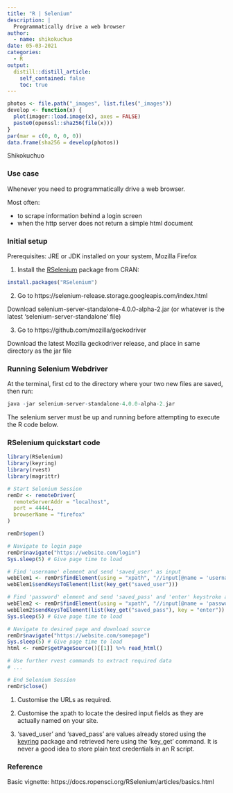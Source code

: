 ```yaml
---
title: "R | Selenium"
description: |
  Programmatically drive a web browser
author:
  - name: shikokuchuo
date: 05-03-2021
categories:
  - R
output:
  distill::distill_article:
    self_contained: false
    toc: true
---
```


```r

photos <- file.path("_images", list.files("_images"))
develop <- function(x) {
  plot(imager::load.image(x), axes = FALSE)
  paste0(openssl::sha256(file(x)))
}
par(mar = c(0, 0, 0, 0))
data.frame(sha256 = develop(photos))

```
<aside>Shikokuchuo</aside>

### Use case

Whenever you need to programmatically drive a web browser.

Most often:

- to scrape information behind a login screen
- when the http server does not return a simple html document

### Initial setup

Prerequisites: JRE or JDK installed on your system, Mozilla Firefox

1. Install the [RSelenium](https://github.com/ropensci/RSelenium) package from CRAN:

```r

install.packages("RSelenium")

```

2. Go to https://selenium-release.storage.googleapis.com/index.html

Download selenium-server-standalone-4.0.0-alpha-2.jar (or whatever is the latest 'selenium-server-standalone' file)

3. Go to https://github.com/mozilla/geckodriver

Download the latest Mozilla geckodriver release, and place in same directory as the jar file

### Running Selenium Webdriver

At the terminal, first cd to the directory where your two new files are saved, then run: 

```r

java -jar selenium-server-standalone-4.0.0-alpha-2.jar

```

The selenium server must be up and running before attempting to execute the R code below.

### RSelenium quickstart code

```r

library(RSelenium)
library(keyring)
library(rvest)
library(magrittr)

# Start Selenium Session
remDr <- remoteDriver(
  remoteServerAddr = "localhost",
  port = 4444L,
  browserName = "firefox"
)

remDr$open()

# Navigate to login page
remDr$navigate("https://website.com/login")
Sys.sleep(5) # Give page time to load

# Find 'username' element and send 'saved_user' as input
webElem1 <- remDr$findElement(using = "xpath", "//input[@name = 'username']")
webElem1$sendKeysToElement(list(key_get("saved_user")))

# Find 'password' element and send 'saved_pass' and 'enter' keystroke as input
webElem2 <- remDr$findElement(using = "xpath", "//input[@name = 'password']")
webElem2$sendKeysToElement(list(key_get("saved_pass"), key = "enter"))
Sys.sleep(5) # Give page time to load

# Navigate to desired page and download source
remDr$navigate("https://website.com/somepage")
Sys.sleep(5) # Give page time to load
html <- remDr$getPageSource()[[1]] %>% read_html()

# Use further rvest commands to extract required data
# ...

# End Selenium Session
remDr$close()

```
<aside>
1. Customise the URLs as required.

2. Customise the xpath to locate the desired input fields as they are actually named on your site.

3. 'saved_user' and 'saved_pass' are values already stored using the [keyring](https://github.com/r-lib/keyring) package and retrieved here using the 'key_get' command. It is never a good idea to store plain text credentials in an R script.
</aside>

### Reference

Basic vignette: https://docs.ropensci.org/RSelenium/articles/basics.html

